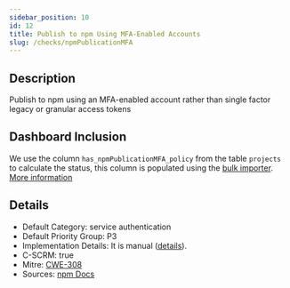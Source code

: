 ```yaml
---
sidebar_position: 10
id: 12
title: Publish to npm Using MFA-Enabled Accounts
slug: /checks/npmPublicationMFA
---
```


<!-- BANNER:START -->

<!-- BANNER:END -->

<!-- DESCRIPTION:START -->
## Description
Publish to npm using an MFA-enabled account rather than single factor legacy or granular access tokens
<!-- DESCRIPTION:END -->

## Dashboard Inclusion

We use the column `has_npmPublicationMFA_policy` from the table `projects` to calculate the status, this column is populated using the [bulk importer](/docs/visionBoard/importers#bulk-importer). [More information](https://github.com/OpenPathfinder/visionBoard/issues/72)

<!-- DETAILS:START -->
## Details
- Default Category: service authentication
- Default Priority Group: P3
- Implementation Details: It is manual ([details](https://github.com/OpenPathfinder/visionBoard/issues/72)).
- C-SCRM: true
- Mitre: [CWE-308](https://cwe.mitre.org/data/definitions/308.html)
- Sources: [npm Docs](https://docs.npmjs.com/creating-and-viewing-access-tokens)

<!-- DETAILS:END -->
